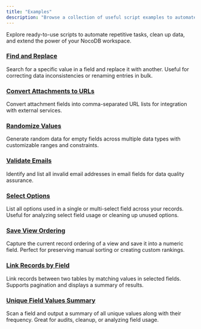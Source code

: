 ```yaml
---
title: "Examples"
description: "Browse a collection of useful script examples to automate and enhance your workflows in NocoDB."
---
```


Explore ready-to-use scripts to automate repetitive tasks, clean up data, and extend the power of your NocoDB workspace.

### [Find and Replace](/docs/scripts/examples/find-and-replace)

Search for a specific value in a field and replace it with another. Useful for correcting data inconsistencies or renaming entries in bulk.

### [Convert Attachments to URLs](/docs/scripts/examples/convert-attachments-to-urls)

Convert attachment fields into comma-separated URL lists for integration with external services.

### [Randomize Values](/docs/scripts/examples/randomize-values)

Generate random data for empty fields across multiple data types with customizable ranges and constraints.

### [Validate Emails](/docs/scripts/examples/validate-emails)

Identify and list all invalid email addresses in email fields for data quality assurance.

### [Select Options](/docs/scripts/examples/select-options)

List all options used in a single or multi-select field across your records. Useful for analyzing select field usage or cleaning up unused options.

### [Save View Ordering](/docs/scripts/examples/save-view-ordering)

Capture the current record ordering of a view and save it into a numeric field. Perfect for preserving manual sorting or creating custom rankings.

### [Link Records by Field](/docs/scripts/examples/link-records-by-field)

Link records between two tables by matching values in selected fields. Supports pagination and displays a summary of results.

### [Unique Field Values Summary](/docs/scripts/examples/unique-field-values-summary)

Scan a field and output a summary of all unique values along with their frequency. Great for audits, cleanup, or analyzing field usage.
